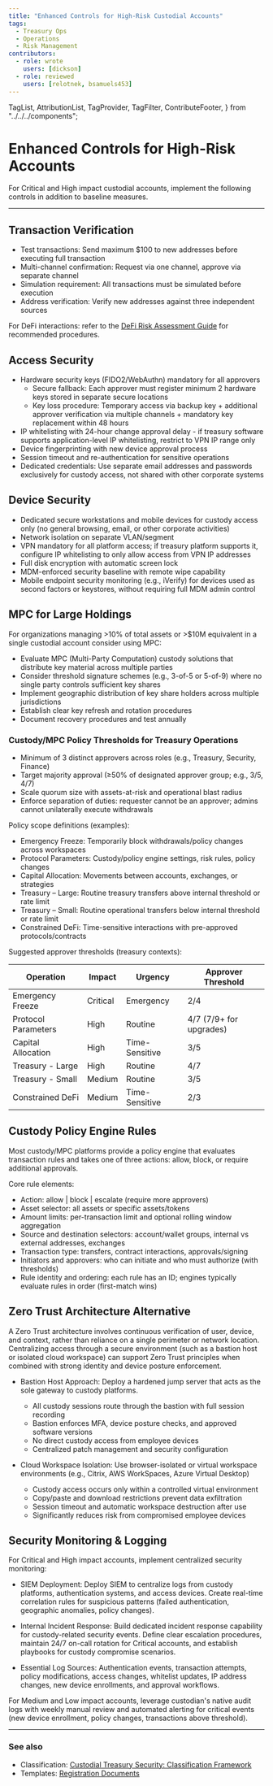 ```yaml
---
title: "Enhanced Controls for High-Risk Custodial Accounts"
tags:
  - Treasury Ops
  - Operations
  - Risk Management
contributors:
  - role: wrote
    users: [dickson]
  - role: reviewed
    users: [relotnek, bsamuels453]
---
```


  TagList,
  AttributionList,
  TagProvider,
  TagFilter,
  ContributeFooter,
} from "../../../components";

<TagProvider>
<TagFilter />

# Enhanced Controls for High-Risk Accounts

<TagList tags={frontmatter.tags} />
<AttributionList contributors={frontmatter.contributors} />

For Critical and High impact custodial accounts, implement the following controls in addition to baseline measures.

---

## Transaction Verification

- Test transactions: Send maximum $100 to new addresses before executing full transaction
- Multi-channel confirmation: Request via one channel, approve via separate channel
- Simulation requirement: All transactions must be simulated before execution
- Address verification: Verify new addresses against three independent sources

For DeFi interactions: refer to the [DeFi Risk Assessment Guide](https://entethalliance.org/specs/defi-risks/v1/) for recommended procedures.

## Access Security

- Hardware security keys (FIDO2/WebAuthn) mandatory for all approvers
  - Secure fallback: Each approver must register minimum 2 hardware keys stored in separate secure locations
  - Key loss procedure: Temporary access via backup key + additional approver verification via multiple channels + mandatory key replacement within 48 hours
- IP whitelisting with 24-hour change approval delay - if treasury software supports application-level IP whitelisting, restrict to VPN IP range only
- Device fingerprinting with new device approval process
- Session timeout and re-authentication for sensitive operations
- Dedicated credentials: Use separate email addresses and passwords exclusively for custody access, not shared with other corporate systems

## Device Security

- Dedicated secure workstations and mobile devices for custody access only (no general browsing, email, or other corporate activities)
- Network isolation on separate VLAN/segment
- VPN mandatory for all platform access; if treasury platform supports it, configure IP whitelisting to only allow access from VPN IP addresses
- Full disk encryption with automatic screen lock
- MDM-enforced security baseline with remote wipe capability
- Mobile endpoint security monitoring (e.g., iVerify) for devices used as second factors or keystores, without requiring full MDM admin control

## MPC for Large Holdings

For organizations managing >10% of total assets or >$10M equivalent in a single custodial account consider using MPC:

- Evaluate MPC (Multi-Party Computation) custody solutions that distribute key material across multiple parties
- Consider threshold signature schemes (e.g., 3-of-5 or 5-of-9) where no single party controls sufficient key shares
- Implement geographic distribution of key share holders across multiple jurisdictions
- Establish clear key refresh and rotation procedures
- Document recovery procedures and test annually

### Custody/MPC Policy Thresholds for Treasury Operations

- Minimum of 3 distinct approvers across roles (e.g., Treasury, Security, Finance)
- Target majority approval (≥50% of designated approver group; e.g., 3/5, 4/7)
- Scale quorum size with assets-at-risk and operational blast radius
- Enforce separation of duties: requester cannot be an approver; admins cannot unilaterally execute withdrawals

Policy scope definitions (examples):

- Emergency Freeze: Temporarily block withdrawals/policy changes across workspaces
- Protocol Parameters: Custody/policy engine settings, risk rules, policy changes
- Capital Allocation: Movements between accounts, exchanges, or strategies
- Treasury – Large: Routine treasury transfers above internal threshold or rate limit
- Treasury – Small: Routine operational transfers below internal threshold or rate limit
- Constrained DeFi: Time-sensitive interactions with pre-approved protocols/contracts

Suggested approver thresholds (treasury contexts):

| Operation            | Impact   | Urgency        | Approver Threshold            |
| -------------------- | -------- | -------------- | ----------------------------- |
| Emergency Freeze     | Critical | Emergency      | 2/4                           |
| Protocol Parameters  | High     | Routine        | 4/7 (7/9+ for upgrades)       |
| Capital Allocation   | High     | Time-Sensitive | 3/5                           |
| Treasury - Large     | High     | Routine        | 4/7                           |
| Treasury - Small     | Medium   | Routine        | 3/5                           |
| Constrained DeFi     | Medium   | Time-Sensitive | 2/3                           |

## Custody Policy Engine Rules

Most custody/MPC platforms provide a policy engine that evaluates transaction rules and takes one of three actions: allow, block, or require additional approvals.

Core rule elements:

- Action: allow | block | escalate (require more approvers)
- Asset selector: all assets or specific assets/tokens
- Amount limits: per-transaction limit and optional rolling window aggregation
- Source and destination selectors: account/wallet groups, internal vs external addresses, exchanges
- Transaction type: transfers, contract interactions, approvals/signing
- Initiators and approvers: who can initiate and who must authorize (with thresholds)
- Rule identity and ordering: each rule has an ID; engines typically evaluate rules in order (first-match wins)

## Zero Trust Architecture Alternative

A Zero Trust architecture involves continuous verification of user, device, and context, rather than reliance on a single perimeter or network location. Centralizing access through a secure environment (such as a bastion host or isolated cloud workspace) can support Zero Trust principles when combined with strong identity and device posture enforcement.

- Bastion Host Approach: Deploy a hardened jump server that acts as the sole gateway to custody platforms.
  - All custody sessions route through the bastion with full session recording
  - Bastion enforces MFA, device posture checks, and approved software versions
  - No direct custody access from employee devices
  - Centralized patch management and security configuration
  
- Cloud Workspace Isolation: Use browser-isolated or virtual workspace environments (e.g., Citrix, AWS WorkSpaces, Azure Virtual Desktop)
  - Custody access occurs only within a controlled virtual environment
  - Copy/paste and download restrictions prevent data exfiltration
  - Session timeout and automatic workspace destruction after use
  - Significantly reduces risk from compromised employee devices

## Security Monitoring & Logging

For Critical and High impact accounts, implement centralized security monitoring:

- SIEM Deployment: Deploy SIEM to centralize logs from custody platforms, authentication systems, and access devices. Create real-time correlation rules for suspicious patterns (failed authentication, geographic anomalies, policy changes).

- Internal Incident Response: Build dedicated incident response capability for custody-related security events. Define clear escalation procedures, maintain 24/7 on-call rotation for Critical accounts, and establish playbooks for custody compromise scenarios.

- Essential Log Sources: Authentication events, transaction attempts, policy modifications, access changes, whitelist updates, IP address changes, new device enrollments, and approval workflows.

For Medium and Low impact accounts, leverage custodian's native audit logs with weekly manual review and automated alerting for critical events (new device enrollment, policy changes, transactions above threshold).

---

### See also

- Classification: [Custodial Treasury Security: Classification Framework](./classification)
- Templates: [Registration Documents](./registration-documents)

</TagProvider>
<ContributeFooter />


